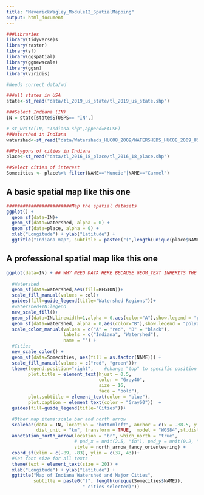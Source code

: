```yaml
---
title: "MaverickWagley_Module12_SpatialMapping"
output: html_document
---
```


```r
###Libraries
library(tidyverse)s
library(raster)
library(sf)
library(ggspatial)
library(ggnewscale)
library(ggsn)
library(viridis)

#Needs correct data/wd

###all states in USA
state<-st_read("data/tl_2019_us_state/tl_2019_us_state.shp")

###Select Indiana (IN)
IN = state[state$STUSPS== "IN",]

# st_write(IN, "Indiana.shp",append=FALSE)
##Watershed in Indiana
watershed<-st_read("data/Watersheds_HUC08_2009/WATERSHEDS_HUC08_2009_USDA_IN.shp")

##Polygons of cities in Indiana
place<-st_read("data/tl_2016_18_place/tl_2016_18_place.shp")

##Select cities of interest
Somecities <- place%>% filter(NAME=="Muncie"|NAME=="Carmel")
```


## A basic spatial map like this one

```r
########################Map the spatial datasets
ggplot() +
  geom_sf(data=IN)+
  geom_sf(data=watershed, alpha = 0) +
  geom_sf(data=place, alpha = 0) +
  xlab("Longitude") + ylab("Latitude") +
  ggtitle("Indiana map", subtitle = paste0("(",length(unique(place$NAME)), " places)"))
```



## A professional spatial map like this one

```r
ggplot(data=IN) + ## WHY NEED DATA HERE BECAUSE GEOM_TEXT INHERITS THE GLOBAL MAPPING 
  
  #Watershed
  geom_sf(data=watershed,aes(fill=REGION))+
  scale_fill_manual(values = col)+
  guides(fill=guide_legend(title="Watershed Regions"))+
  #watershed+IN:legend
  new_scale_fill()+
  geom_sf(data=IN,linewidth=1,alpha = 0,aes(color="A"),show.legend = "polygon") + 
  geom_sf(data=watershed, alpha = 0,aes(color="B"),show.legend = "polygon") +
  scale_color_manual(values = c("A" = "red", "B" = "black"),
                     labels = c("Indiana", "Watershed"),
                     name = "") +
  #Cities
  new_scale_color() +
  geom_sf(data=Somecities, aes(fill = as.factor(NAME))) +
  scale_fill_manual(values = c("red", "green"))+
  theme(legend.position="right",    #change "top" to specific position by c(2.5,0.8)
        plot.title = element_text(hjust = 0.5,
                                  color = "Gray40",
                                  size = 16,
                                  face = "bold"),
        plot.subtitle = element_text(color = "blue"),
        plot.caption = element_text(color = "Gray60"))  +
  guides(fill=guide_legend(title="Cities"))+

  #Other map items:scale bar and north arrow
  scalebar(data = IN, location = "bottomleft", anchor = c(x = -88.5, y = 37),dist = 150,
           dist_unit = "km", transform = TRUE,  model = "WGS84",st.dist=0.04)+    #0.002, upper,and 0.05 lower
  annotation_north_arrow(location = "br", which_north = "true", 
                         # pad_x = unit(2.5, "in"), pad_y = unit(0.2, "in"),
                         style = north_arrow_fancy_orienteering) +
  coord_sf(xlim = c(-89, -83), ylim = c(37, 43))+
  #Set font size for all texts
  theme(text = element_text(size = 20)) +
  xlab("Longitude") + ylab("Latitude") +
  ggtitle("Map of Indiana Watershed and Major Cities", 
          subtitle = paste0("(", length(unique(Somecities$NAME)), 
                            " cities selected)"))
```